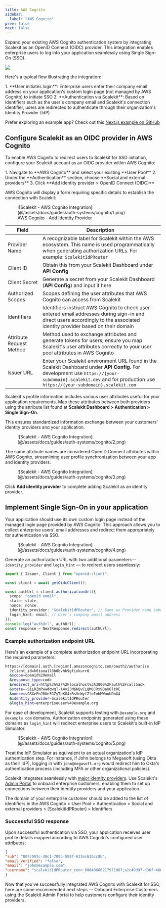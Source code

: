 ```yaml
---
title: AWS Cognito
sidebar:
  label: "AWS Cognito"
prev: false
next: false
---
```



Expand your existing AWS Cognito authentication system by integrating Scalekit as an OpenID Connect (OIDC) provider. This integration enables enterprise users to log into your application seamlessly using Single Sign-On (SSO).

![](@/assets/docs/guides/auth-systems/cognito/0.png)

Here's a typical flow illustrating the integration:

<Steps>
1. **User initiates login**: Enterprise users enter their company email address on your application's custom login page (not managed by AWS Cognito) to initiate SSO
2. **Authentication via Scalekit**: Based on identifiers such as the user's company email and Scalekit's connection identifier, users are redirected to authenticate through their organization's Identity Provider (IdP)
</Steps>

Prefer exploring an example app? Check out this <a href="https://github.com/saif-at-scalekit/cognito-scalekit" target="_blank">Next.js example on GitHub</a>

## Configure Scalekit as an OIDC provider in AWS Cognito

To enable AWS Cognito to redirect users to Scalekit for SSO initiation, configure your Scalekit account as an OIDC provider within AWS Cognito:

<Steps>
1. Navigate to **AWS Cognito** and select your existing **User Pool**
2. Under the **Authentication** section, choose **Social and external providers**
3. Click **Add identity provider > OpenID Connect (OIDC)**
</Steps>

AWS Cognito will display a form requiring specific details to establish the connection with Scalekit:

<figure>
  ![Scalekit - AWS Cognito Integration](@/assets/docs/guides/auth-systems/cognito/1.png)
  <figcaption>AWS Cognito - Add Identity Provider</figcaption>
</figure>

| **Field**             | **Description**                                                                                     |
|-----------------------|-----------------------------------------------------------------------------------------------------|
| Provider Name     | A recognizable label for Scalekit within the AWS ecosystem. This name is used programmatically when generating authorization URLs. For example: `ScalekitIdPRouter` |
| Client ID         | Obtain this from your Scalekit Dashboard under **API Config**                                    |
| Client Secret     | Generate a secret from your Scalekit Dashboard (**API Config**) and input it here                |
| Authorized Scopes | Scopes defining the user attributes that AWS Cognito can access from Scalekit                   |
| Identifiers       | Identifiers instruct AWS Cognito to check user-entered email addresses during sign-in and direct users accordingly to the associated identity provider based on their domain |
| Attribute Request Method | Method used to exchange attributes and generate tokens for users; ensure you map Scalekit's user attributes correctly to your user pool attributes in AWS Cognito |
| Issuer URL        | Enter your Scalekit environment URL found in the Scalekit Dashboard under **API Config**. For development use `https://{your-subdomain}.scalekit.dev` and for production use `https://{your-subdomain}.scalekit.com` |

Scalekit's profile information includes various user attributes useful for your application requirements. Map these attributes between both providers using the attribute list found at **Scalekit Dashboard > Authentication > Single Sign-On**.

This ensures standardized information exchange between your customers' identity providers and your application.

<figure>
  ![Scalekit - AWS Cognito Integration](@/assets/docs/guides/auth-systems/cognito/2.png)
</figure>

The same attribute names are considered OpenID Connect attributes within AWS Cognito, streamlining user profile synchronization between your app and identity providers.

<figure>
  ![Scalekit - AWS Cognito Integration](@/assets/docs/guides/auth-systems/cognito/3.png)
</figure>

Click **Add identity provider** to complete adding Scalekit as an identity provider.

## Implement Single Sign-On in your application

Your application should use its own custom login page instead of the managed login page provided by AWS Cognito. This approach allows you to collect enterprise users' email addresses and redirect them appropriately for authentication via SSO.

<figure>
  ![Scalekit - AWS Cognito Integration](@/assets/docs/guides/auth-systems/cognito/4.png)
</figure>

Generate an authorization URL with two additional parameters— `identity_provider` and `login_hint` — to redirect users seamlessly:

```typescript title="Example Code" wrap
import { Issuer, Client } from "openid-client";

const client = await getOidcClient();

const authUrl = client.authorizationUrl({
  scope: "openid email",
  state: state,
  nonce: nonce,
  identity_provider: "ScalekitIdPRouter", // Same as Provider name (above)
  login_hint: email, // User's company email address
});
console.log("authUrl", authUrl);
const response = NextResponse.redirect(authUrl);
```

### Example authorization endpoint URL

Here's an example of a complete authorization endpoint URL incorporating the required parameters:

```sh wrap
https://[domain].auth.[region].amazoncognito.com/oauth2/authorize
  ?client_id=k6tana1l8b0bvhk9gfixkurr6
  &scope=openid%20email
  &response_type=code
  &redirect_uri=http%3A%2F%2Flocalhost%3A3000%2Fauth%2Fcallback
  &state=-5iLRZmPwwdqwqT-A4yiJM6KQvCLQM0JRx9QaXOlzRE
  &nonce=sGSXePnJ0Ue5GZyTpKG4rRsVeWyfZloImbMWunUDbG4
  &identity_provider=ScalekitIdPRouter
  &login_hint=enterpriseuser%40example.org
```

For ease of development, Scalekit supports testing with `@example.org` and `@example.com` domains. Authorization endpoints generated using these domains as `login_hint` will redirect enterprise users to Scalekit's built-in IdP Simulator.

<figure>
  ![Scalekit - AWS Cognito Integration](@/assets/docs/guides/auth-systems/cognito/5.png)
</figure>

Treat the IdP Simulator as equivalent to an actual organization's IdP authentication step. For instance, if John belongs to Megasoft (using Okta as their IdP), logging in with `john@megasoft.org` would redirect him to Okta's authentication process (including MFA or other organizational policies).

Scalekit integrates seamlessly with [major identity providers](/guides/integrations/sso-integrations/). Use Scalekit's [Admin Portal](/guides/sso/admin-portal/) to onboard enterprise customers, enabling them to set up connections between their identity providers and your application.

<Aside>

The domain of your enterprise customer should be added to the list of identifiers in the AWS Cognito > User Pool > Authentication > Social and external providers > [ScalekitIdPRouter] > Identifiers

</Aside>

### Successful SSO response

Upon successful authentication via SSO, your application receives user profile details mapped according to AWS Cognito's configured user attributes:

```json title="Successful SSO response" showLineNumbers=false
{
"sub": "807c593c-d0c1-709c-598f-633ec61bcc8b",
"email_verified": "false",
"email": "john@example.com",
"username": "scalekitIdPRouter_conn_60040666217971987;a2c49d97-d36f-460f-97c2-87eb295095af"
}
```

Now that you've successfully integrated AWS Cognito with Scalekit for SSO, here are some recommended next steps — Onboard Enterprise Customers using the Scalekit Admin Portal to help customers configure their identity providers.